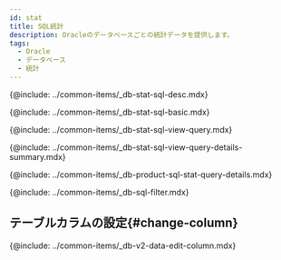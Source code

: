 ```yaml
---
id: stat
title: SQL統計
description: Oracleのデータベースごとの統計データを提供します。
tags:
  - Oracle
  - データベース
  - 統計
---
```


<!-- SQL 통계-->

{@include: ../common-items/_db-stat-sql-desc.mdx} 

<!-- SQL 통계 기본 사용 안내 -->

{@include: ../common-items/_db-stat-sql-basic.mdx} 

<!-- 쿼리별 수행 추이, 자세히 보기-->

{@include: ../common-items/_db-stat-sql-view-query.mdx} 

{@include: ../common-items/_db-stat-sql-view-query-details-summary.mdx}

{@include: ../common-items/_db-product-sql-stat-query-details.mdx}

<!-- 필터 조건추가하기-->

{@include: ../common-items/_db-sql-filter.mdx}

## テーブルカラムの設定{#change-column}

{@include: ../common-items/_db-v2-data-edit-column.mdx}
